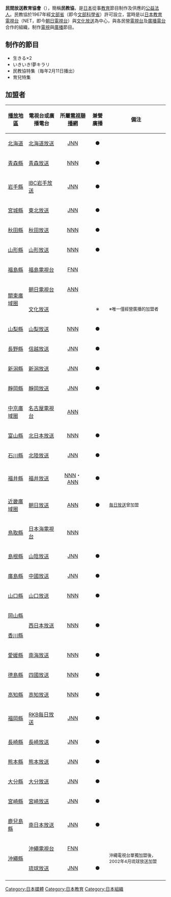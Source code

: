 '''民間放送教育協會'''（{{lang|ja|みんかんほうそうきょういくきょうかい}}），簡稱'''民教協'''，是[[日本|日本]]從事[[教育|教育]]節目制作及供應的[[公益法人|公益法人]]。民教協於1967年經[[文部省|文部省]]（即今[[文部科學省|文部科學省]]）許可設立，當時是以[[日本教育電視台|日本教育電視台]]（NET，即今[[朝日電視台|朝日電視台]]）與[[株式會社文化放送|文化放送]]為中心，與各民營[[電視台|電視台]]及[[廣播電台|廣播電台]]合作的組織，制作[[電視|電視]]與[[廣播|廣播]]節目。

==制作的節目==
*生きる×2
*いきいき!夢キラリ
*民教協特集（毎年2月11日播出）
*育兒特集
==加盟者==
{|class=wikitable
|-
![[播放地區|播放地區]]!!電視台或廣播電台!!所屬[[電視聯播網|電視聯播網]]!!兼營廣播!!備注
|-
|[[北海道|北海道]]||[[北海道放送|北海道放送]]||align=center|[[JNN|JNN]]||align=center|●||
|-
|[[青森縣|青森縣]]||[[青森放送|青森放送]]||align=center|[[日本新聞網_(日本電視台)|NNN]]||align=center|●||
|-
|[[岩手縣|岩手縣]]||[[IBC岩手放送|IBC岩手放送]]||align=center|[[JNN|JNN]]||align=center|●||
|-
|[[宮城縣|宮城縣]]||[[東北放送|東北放送]]||align=center|[[JNN|JNN]]||align=center|●||
|-
|[[秋田縣|秋田縣]]||[[秋田放送|秋田放送]]||align=center|[[日本新聞網_(日本電視台)|NNN]]||align=center|●||
|-
|[[山形縣|山形縣]]||[[山形放送|山形放送]]||align=center|[[日本新聞網_(日本電視台)|NNN]]||align=center|●||
|-
|[[福島縣|福島縣]]||[[福島電視台|福島電視台]]||align=center|[[FNN|FNN]]||||
|-
|rowspan=2|[[關東廣域圈|關東廣域圈]]||[[朝日電視台|朝日電視台]]||align=center|[[全日本新聞網|ANN]]||||
|-
|[[株式会社文化放送|文化放送]]||||align=center|※||<small>※唯一僅經營廣播的加盟者
|-
|[[山梨縣|山梨縣]]||[[山梨放送|山梨放送]]||align=center|[[日本新聞網_(日本電視台)|NNN]]||align=center|●||
|-
|[[長野縣|長野縣]]||[[信越放送|信越放送]]||align=center|[[JNN|JNN]]||align=center|●||
|-
|[[新潟縣|新潟縣]]||[[新潟放送|新潟放送]]||align=center|[[JNN|JNN]]||align=center|●||
|-
|[[靜岡縣|靜岡縣]]||[[靜岡放送|靜岡放送]]||align=center|[[JNN|JNN]]||align=center|●||
|-
|[[中京廣域圈|中京廣域圈]]||[[名古屋電視台|名古屋電視台]]||align=center|[[全日本新聞網|ANN]]||||
|-
|[[富山縣|富山縣]]||[[北日本放送|北日本放送]]||align=center|[[日本新聞網_(日本電視台)|NNN]]||align=center|●||
|-
|[[石川縣|石川縣]]||[[北陸放送|北陸放送]]||align=center|[[JNN|JNN]]||align=center|●||
|-
|[[福井縣|福井縣]]||[[福井放送|福井放送]]||align=center|[[日本新聞網_(日本電視台)|NNN]]・[[全日本新聞網|ANN]]||align=center|●||
|-
|[[近畿廣域圈|近畿廣域圈]]||[[朝日放送|朝日放送]]||align=center|[[全日本新聞網|ANN]]||align=center|●||<small>[[毎日放送|毎日放送]]曾加盟
|-
|[[鳥取縣|鳥取縣]]||[[日本海電視台|日本海電視台]]||align=center|[[日本新聞網_(日本電視台)|NNN]]||||
|-
|[[島根縣|島根縣]]||[[山陰放送|山陰放送]]||align=center|[[JNN|JNN]]||align=center|●||
|-
|[[廣島縣|廣島縣]]||[[中國放送|中國放送]]||align=center|[[JNN|JNN]]||align=center|●||
|- 
|[[山口縣|山口縣]]||[[山口放送|山口放送]]||align=center|[[日本新聞網_(日本電視台)|NNN]]||align=center|●||
|-
|[[岡山縣|岡山縣]]||rowspan=2|[[西日本放送|西日本放送]]||rowspan=2 align=center|[[日本新聞網_(日本電視台)|NNN]]||rowspan=2 align=center|●||rowspan=2|
|-
|[[香川縣|香川縣]]
|-
|[[愛媛縣|愛媛縣]]||[[南海放送|南海放送]]||align=center|[[日本新聞網_(日本電視台)|NNN]]||align=center|●||
|-
|[[德島縣|德島縣]]||[[四國放送|四國放送]]||align=center|[[日本新聞網_(日本電視台)|NNN]]||align=center|●||
|-
|[[高知縣|高知縣]]||[[高知放送|高知放送]]||align=center|[[日本新聞網_(日本電視台)|NNN]]||align=center|●||
|-
|[[福岡縣|福岡縣]]||[[RKB每日放送|RKB每日放送]]||align=center|[[JNN|JNN]]||align=center|●||
|-
|[[長崎縣|長崎縣]]||[[長崎放送|長崎放送]]||align=center|[[JNN|JNN]]||align=center|●||
|-
|[[熊本縣|熊本縣]]||[[熊本放送|熊本放送]]||align=center|[[JNN|JNN]]||align=center|●||
|-
|[[大分縣|大分縣]]||[[大分放送|大分放送]]||align=center|[[JNN|JNN]]||align=center|●||
|-
|[[宮崎縣|宮崎縣]]||[[宮崎放送|宮崎放送]]||align=center|[[JNN|JNN]]||align=center|●||
|-
|[[鹿兒島縣|鹿兒島縣]]||[[南日本放送|南日本放送]]||align=center|[[JNN|JNN]]||align=center|●||
|-
|rowspan=2|[[沖繩縣|沖繩縣]]||[[沖繩電視台|沖繩電視台]]||align=center|[[FNN|FNN]]||||rowspan=2|<small>沖繩電視台單獨加盟後，2002年4月琉球放送加盟
|-
|[[琉球放送|琉球放送]]||align=center|[[JNN|JNN]]||align=center|●
|-
|}

{{日本放送網}}
{{民間放送教育協會}}

[[Category:日本媒體|Category:日本媒體]]
[[Category:日本教育|Category:日本教育]]
[[Category:日本組織|Category:日本組織]]